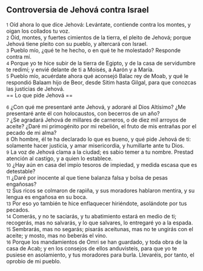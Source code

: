 == Controversia de Jehová contra Israel ==

{{anchor|1}} <small>1</small> Oíd ahora lo que dice Jehová: Levántate, contiende contra los montes, y oigan los collados tu voz.<br>
{{anchor|2}} <small>2</small> Oíd, montes, y fuertes cimientos de la tierra, el pleito de Jehová; porque Jehová tiene pleito con su pueblo, y altercará con Israel.<br>
{{anchor|3}} <small>3</small> Pueblo mío, ¿qué te he hecho, o en qué te he molestado? Responde contra mí.<br>
{{anchor|4}} <small>4</small> Porque yo te hice subir de la tierra de Egipto, y de la casa de servidumbre te redimí; y envié delante de ti a Moisés, a Aarón y a María.<br>
{{anchor|5}} <small>5</small> Pueblo mío, acuérdate ahora qué aconsejó Balac rey de Moab, y qué le respondió Balaam hijo de Beor, desde Sitim hasta Gilgal, para que conozcas las justicias de Jehová.<br>
== Lo que pide Jehová ==

{{anchor|6}} <small>6</small> ¿Con qué me presentaré ante Jehová, y adoraré al Dios Altísimo? ¿Me presentaré ante él con holocaustos, con becerros de un año?<br>
{{anchor|7}} <small>7</small> ¿Se agradará Jehová de millares de carneros, o de diez mil arroyos de aceite? ¿Daré mi primogénito por mi rebelión, el fruto de mis entrañas por el pecado de mi alma?<br>
{{anchor|8}} <small>8</small> Oh hombre, él te ha declarado lo que es bueno, y qué pide Jehová de ti: solamente hacer justicia, y amar misericordia, y humillarte ante tu Dios.<br>
{{anchor|9}} <small>9</small> La voz de Jehová clama a la ciudad; es sabio temer a tu nombre. Prestad atención al castigo, y a quien lo establece.<br>
{{anchor|10}} <small>10</small> ¿Hay aún en casa del impío tesoros de impiedad, y medida escasa que es detestable?<br>
{{anchor|11}} <small>11</small> ¿Daré por inocente al que tiene balanza falsa y bolsa de pesas engañosas?<br>
{{anchor|12}} <small>12</small> Sus ricos se colmaron de rapiña, y sus moradores hablaron mentira, y su lengua es engañosa en su boca.<br>
{{anchor|13}} <small>13</small> Por eso yo también te hice enflaquecer hiriéndote, asolándote por tus pecados.<br>
{{anchor|14}} <small>14</small> Comerás, y no te saciarás, y tu abatimiento estará en medio de ti; recogerás, mas no salvarás, y lo que salvares, lo entregaré yo a la espada.<br>
{{anchor|15}} <small>15</small> Sembrarás, mas no segarás; pisarás aceitunas, mas no te ungirás con el aceite; y mosto, mas no beberás el vino.<br>
{{anchor|16}} <small>16</small> Porque los mandamientos de Omri se han guardado, y toda obra de la casa de Acab; y en los consejos de ellos anduvisteis, para que yo te pusiese en asolamiento, y tus moradores para burla. Llevaréis, por tanto, el oprobio de mi pueblo.<br>
